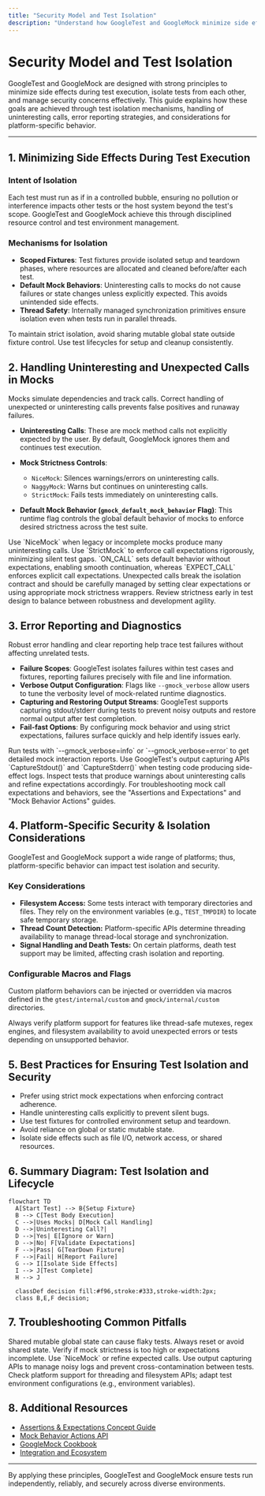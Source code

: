 ```yaml
---
title: "Security Model and Test Isolation"
description: "Understand how GoogleTest and GoogleMock minimize side effects, isolate test execution, and manage potential security issues. This includes handling of uninteresting calls, error reporting, and managing platform-specific behavior."
---
```


# Security Model and Test Isolation

GoogleTest and GoogleMock are designed with strong principles to minimize side effects during test execution, isolate tests from each other, and manage security concerns effectively. This guide explains how these goals are achieved through test isolation mechanisms, handling of uninteresting calls, error reporting strategies, and considerations for platform-specific behavior.

---

## 1. Minimizing Side Effects During Test Execution

### Intent of Isolation
Each test must run as if in a controlled bubble, ensuring no pollution or interference impacts other tests or the host system beyond the test's scope. GoogleTest and GoogleMock achieve this through disciplined resource control and test environment management.

### Mechanisms for Isolation
- **Scoped Fixtures**: Test fixtures provide isolated setup and teardown phases, where resources are allocated and cleaned before/after each test.
- **Default Mock Behaviors**: Uninteresting calls to mocks do not cause failures or state changes unless explicitly expected. This avoids unintended side effects.
- **Thread Safety**: Internally managed synchronization primitives ensure isolation even when tests run in parallel threads.

<Tip>
To maintain strict isolation, avoid sharing mutable global state outside fixture control. Use test lifecycles for setup and cleanup consistently.
</Tip>

## 2. Handling Uninteresting and Unexpected Calls in Mocks

Mocks simulate dependencies and track calls. Correct handling of unexpected or uninteresting calls prevents false positives and runaway failures.

- **Uninteresting Calls**: These are mock method calls not explicitly expected by the user. By default, GoogleMock ignores them and continues test execution.

- **Mock Strictness Controls**:
  - `NiceMock`: Silences warnings/errors on uninteresting calls.
  - `NaggyMock`: Warns but continues on uninteresting calls.
  - `StrictMock`: Fails tests immediately on uninteresting calls.

- **Default Mock Behavior (`gmock_default_mock_behavior` Flag)**:
  This runtime flag controls the global default behavior of mocks to enforce desired strictness across the test suite.

<AccordionGroup title="Strategies for Mock Call Management">
<Accordion title="Using NiceMock vs StrictMock">
Use `NiceMock` when legacy or incomplete mocks produce many uninteresting calls. Use `StrictMock` to enforce call expectations rigorously, minimizing silent test gaps.
</Accordion>
<Accordion title="ON_CALL vs EXPECT_CALL">
`ON_CALL` sets default behavior without expectations, enabling smooth continuation, whereas `EXPECT_CALL` enforces explicit call expectations.
</Accordion>
<Accordion title="Managing Unexpected Calls">
Unexpected calls break the isolation contract and should be carefully managed by setting clear expectations or using appropriate mock strictness wrappers.
</Accordion>
</AccordionGroup>

<Tip>
Review strictness early in test design to balance between robustness and development agility.
</Tip>

## 3. Error Reporting and Diagnostics

Robust error handling and clear reporting help trace test failures without affecting unrelated tests.

- **Failure Scopes**: GoogleTest isolates failures within test cases and fixtures, reporting failures precisely with file and line information.
- **Verbose Output Configuration**: Flags like `--gmock_verbose` allow users to tune the verbosity level of mock-related runtime diagnostics.
- **Capturing and Restoring Output Streams**:
  GoogleTest supports capturing stdout/stderr during tests to prevent noisy outputs and restore normal output after test completion.
- **Fail-fast Options**: By configuring mock behavior and using strict expectations, failures surface quickly and help identify issues early.

<Steps>
<Step title="Enable Verbose Mock Logs">
Run tests with `--gmock_verbose=info` or `--gmock_verbose=error` to get detailed mock interaction reports.
</Step>
<Step title="Capture Output Locally">
Use GoogleTest's output capturing APIs `CaptureStdout()` and `CaptureStderr()` when testing code producing side-effect logs.
</Step>
<Step title="Review Uninteresting Calls">
Inspect tests that produce warnings about uninteresting calls and refine expectations accordingly.
</Step>
</Steps>

<Info>
For troubleshooting mock call expectations and behaviors, see the "Assertions and Expectations" and "Mock Behavior Actions" guides.
</Info>

## 4. Platform-Specific Security & Isolation Considerations

GoogleTest and GoogleMock support a wide range of platforms; thus, platform-specific behavior can impact test isolation and security.

### Key Considerations
- **Filesystem Access:** Some tests interact with temporary directories and files. They rely on the environment variables (e.g., `TEST_TMPDIR`) to locate safe temporary storage.
- **Thread Count Detection:** Platform-specific APIs determine threading availability to manage thread-local storage and synchronization.
- **Signal Handling and Death Tests:** On certain platforms, death test support may be limited, affecting crash isolation and reporting.

### Configurable Macros and Flags
Custom platform behaviors can be injected or overridden via macros defined in the `gtest/internal/custom` and `gmock/internal/custom` directories.

<Note>
Always verify platform support for features like thread-safe mutexes, regex engines, and filesystem availability to avoid unexpected errors or tests depending on unsupported behavior.
</Note>

## 5. Best Practices for Ensuring Test Isolation and Security

- Prefer using strict mock expectations when enforcing contract adherence.
- Handle uninteresting calls explicitly to prevent silent bugs.
- Use test fixtures for controlled environment setup and teardown.
- Avoid reliance on global or static mutable state.
- Isolate side effects such as file I/O, network access, or shared resources.

## 6. Summary Diagram: Test Isolation and Lifecycle

```mermaid
flowchart TD
  A[Start Test] --> B{Setup Fixture}
  B --> C[Test Body Execution]
  C -->|Uses Mocks| D[Mock Call Handling]
  D -->|Uninteresting Call?|
  D -->|Yes| E[Ignore or Warn]
  D -->|No| F[Validate Expectations]
  F -->|Pass| G[TearDown Fixture]
  F -->|Fail| H[Report Failure]
  G --> I[Isolate Side Effects]
  I --> J[Test Complete]
  H --> J

  classDef decision fill:#f96,stroke:#333,stroke-width:2px;
  class B,E,F decision;
```

## 7. Troubleshooting Common Pitfalls

<AccordionGroup title="Troubleshooting Test Isolation and Security">
<Accordion title="Flaky Tests Due to Shared State">
Shared mutable global state can cause flaky tests. Always reset or avoid shared state.
</Accordion>
<Accordion title="Unexpected Mock Call Failures">
Verify if mock strictness is too high or expectations incomplete. Use `NiceMock` or refine expected calls.
</Accordion>
<Accordion title="Output Pollution">
Use output capturing APIs to manage noisy logs and prevent cross-contamination between tests.
</Accordion>
<Accordion title="Platform Incompatibilities">
Check platform support for threading and filesystem APIs; adapt test environment configurations (e.g., environment variables).
</Accordion>
</AccordionGroup>

## 8. Additional Resources

- [Assertions & Expectations Concept Guide](https://github.com/google/googletest/blob/main/docs/concepts/test-models/assertions-and-expectations.mdx)
- [Mock Behavior Actions API](https://google.github.io/googletest/reference/actions.html)
- [GoogleMock Cookbook](https://google.github.io/googletest/gmock_cook_book.html)
- [Integration and Ecosystem](https://github.com/google/googletest/blob/main/docs/overview/system-architecture-feature-overview/integration-overview.mdx)

---

By applying these principles, GoogleTest and GoogleMock ensure tests run independently, reliably, and securely across diverse environments.
